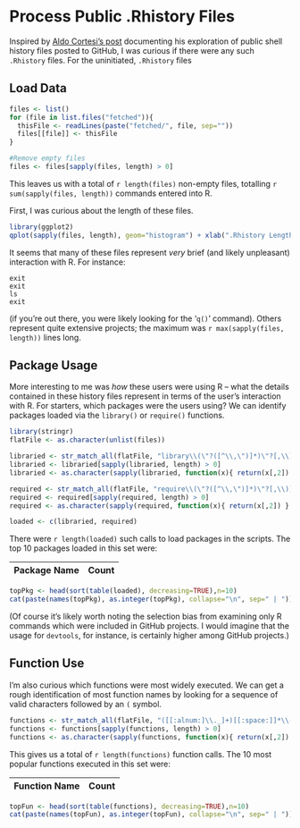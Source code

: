 Process Public .Rhistory Files
========================================================

Inspired by [Aldo Cortesi's post](http://corte.si/posts/hacks/github-shhistory/index.html) documenting his exploration of public shell history files posted to GitHub, I was curious if there were any such `.Rhistory` files. For the uninitiated, `.Rhistory` files 


Load Data
---------

```r
files <- list()
for (file in list.files("fetched")){
  thisFile <- readLines(paste("fetched/", file, sep=""))
  files[[file]] <- thisFile
}

#Remove empty files
files <- files[sapply(files, length) > 0]
```

This leaves us with a total of `r length(files)` non-empty files, totalling `r sum(sapply(files, length))` commands entered into R.

First, I was curious about the length of these files.

```r
library(ggplot2)
qplot(sapply(files, length), geom="histogram") + xlab(".Rhistory Length (LOC)")
```

It seems that many of these files represent *very* brief (and likely unpleasant) interaction with R. For instance:

    exit
    exit
    ls
    exit
    
(if you're out there, you were likely looking for the '`q()`' command). Others represent quite extensive projects; the maximum was `r max(sapply(files, length))` lines long.

Package Usage
-------------

More interesting to me was *how* these users were using R -- what the details contained in these history files represent in terms of the user's interaction with R. For starters, which packages were the users using? We can identify packages loaded via the `library()` or `require()` functions.

```r
library(stringr)
flatFile <- as.character(unlist(files))

libraried <- str_match_all(flatFile, "library\\(\"?([^\\,\")]*)\"?[,\\)]")
libraried <- libraried[sapply(libraried, length) > 0]
libraried <- as.character(sapply(libraried, function(x){ return(x[,2]) } ))

required <- str_match_all(flatFile, "require\\(\"?([^\\,\")]*)\"?[,\\)]")
required <- required[sapply(required, length) > 0]
required <- as.character(sapply(required, function(x){ return(x[,2]) } ))

loaded <- c(libraried, required)
```

There were `r length(loaded)` such calls to load packages in the scripts. The top 10 packages loaded in this set were:

Package Name | Count
------------ | ------
```r
topPkg <- head(sort(table(loaded), decreasing=TRUE),n=10)
cat(paste(names(topPkg), as.integer(topPkg), collapse="\n", sep=" | "))
```

(Of course it's likely worth noting the selection bias from examining only R commands which were included in GitHub projects. I would imagine that the usage for `devtools`, for instance, is certainly higher among GitHub projects.)

Function Use
------------

I'm also curious which functions were most widely executed. We can get a rough identification of most function names by looking for a sequence of valid characters followed by an `(` symbol.

```r
functions <- str_match_all(flatFile, "([[:alnum:]\\._]+)[[:space:]]*\\(")
functions <- functions[sapply(functions, length) > 0]
functions <- as.character(sapply(functions, function(x){ return(x[,2]) } ))
```

This gives us a total of `r length(functions)` function calls. The 10 most popular functions executed in this set were:

Function Name | Count
------------ | ------
```r
topFun <- head(sort(table(functions), decreasing=TRUE),n=10)
cat(paste(names(topFun), as.integer(topFun), collapse="\n", sep=" | "))
```






